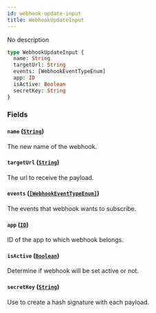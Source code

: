 ```yaml
---
id: webhook-update-input
title: WebhookUpdateInput
---
```


No description

```graphql
type WebhookUpdateInput {
  name: String
  targetUrl: String
  events: [WebhookEventTypeEnum]
  app: ID
  isActive: Boolean
  secretKey: String
}
```

### Fields

#### `name` ([`String`](/docs/developer/api-reference/scalars/string))

The new name of the webhook.

#### `targetUrl` ([`String`](/docs/developer/api-reference/scalars/string))

The url to receive the payload.

#### `events` ([`[WebhookEventTypeEnum]`](/docs/developer/api-reference/enums/webhook-event-type-enum))

The events that webhook wants to subscribe.

#### `app` ([`ID`](/docs/developer/api-reference/scalars/id))

ID of the app to which webhook belongs.

#### `isActive` ([`Boolean`](/docs/developer/api-reference/scalars/boolean))

Determine if webhook will be set active or not.

#### `secretKey` ([`String`](/docs/developer/api-reference/scalars/string))

Use to create a hash signature with each payload.
